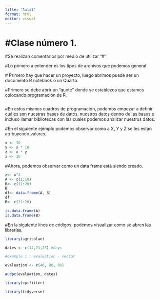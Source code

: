 ---
title: "Aula1"
format: html
editor: visual
---

# #Clase número 1.

#Se realizan comentarios por medio de utilizar "\#"

#Lo primero a entender es los tipos de archivos que podemos general

\# Primero hay que hacer un proyecto, luego abrimos puede ser un documento R notebook o un Quarto.

#Primero se debe abrir un "quote" donde se establezca que estamos colocando programación de R.

```{r}

```

#En estos mismos cuadros de programación, podemos empezar a definir cuáles son nuestras bases de datos, nuestros datos dentro de las bases e incluso llamar bibliotecas con las cuales podemos analizar nuestros datos.

#En el siguiente ejemplo podemos observar como a X, Y y Z se les estan atribuyendo valores.

```{r}
x <- 10
y <- x * 10
z <- x * y
x <- 10
```

#Ahora, podemos observar como un data frame está siendo creado.

```{r}
z<- x^3
A <- c(1:10)
B<- c(11:20)
B
df<- data.frame(A, B)
df
B<- c(11:20)

is.data.frame(A) 
is.data.frame(B)
```

#En la siguiente línea de códigos, podemos visualizar como se abren las librerías.

```{r}
library(agricolae)

dates <- c(14,21,28) #days

#example 1 : evaluation - vector

evaluation <- c(40, 80, 90)

audpc(evaluation, dates)

library(epifitter)

library(tidyverse)
```
